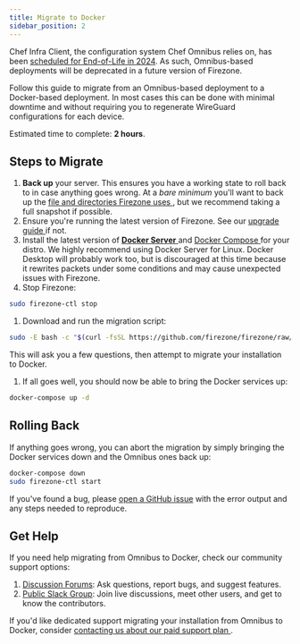 ```yaml
---
title: Migrate to Docker
sidebar_position: 2
---
```


Chef Infra Client, the configuration system Chef Omnibus relies on, has been
[scheduled for End-of-Life in 2024](https://docs.chef.io/versions/#supported-commercial-distributions).
As such, Omnibus-based deployments
will be deprecated in a future version of Firezone.

Follow this guide to migrate from an Omnibus-based deployment to a Docker-based
deployment. In most cases this can be done with minimal downtime and without
requiring you to regenerate WireGuard configurations for each device.

Estimated time to complete: **2 hours**.

## Steps to Migrate

1. **Back up** your server. This ensures you have a working state to roll back to
in case anything goes wrong. At a _bare minimum_ you'll want to back up the
[file and directories Firezone uses
](../reference/file-and-directory-locations), but we recommend taking a full
snapshot if possible.
1. Ensure you're running the latest version of Firezone. See our [upgrade guide
](upgrade) if not.
1. Install the latest version of [**Docker Server**
](https://docs.docker.com/engine/install/#server) and [Docker Compose
](https://docs.docker.com/compose/install/linux/#install-compose)
for your distro. We highly recommend using Docker Server for Linux. Docker
Desktop will probably work too, but is discouraged at this time
because it rewrites packets under some conditions and may cause unexpected
issues with Firezone.
1. Stop Firezone:
```bash
sudo firezone-ctl stop
```
1. Download and run the migration script:
```bash
sudo -E bash -c "$(curl -fsSL https://github.com/firezone/firezone/raw/master/scripts/migrate.sh)"
```
This will ask you a few questions, then attempt to migrate your installation to
Docker.
1. If all goes well, you should now be able to bring the Docker services up:
```bash
docker-compose up -d
```

## Rolling Back

If anything goes wrong, you can abort the migration by simply bringing the Docker
services down and the Omnibus ones back up:

```bash
docker-compose down
sudo firezone-ctl start
```

If you've found a bug, please [open a GitHub issue](
https://github.com/firezone/firezone/issues) with the error output and
any steps needed to reproduce.

## Get Help

If you need help migrating from Omnibus to Docker, check our community
support options:

1. [Discussion Forums](https://discourse.firez.one/): Ask questions, report
  bugs, and suggest features.
1. [Public Slack Group](https://join.slack.com/t/firezone-users/shared_invite/zt-111043zus-j1lP_jP5ohv52FhAayzT6w):
  Join live discussions, meet other users, and get to know the contributors.

If you'd like dedicated support migrating your installation from Omnibus
to Docker, consider [contacting us about our paid support plan
](https://firezone.dev/contact/sales).
